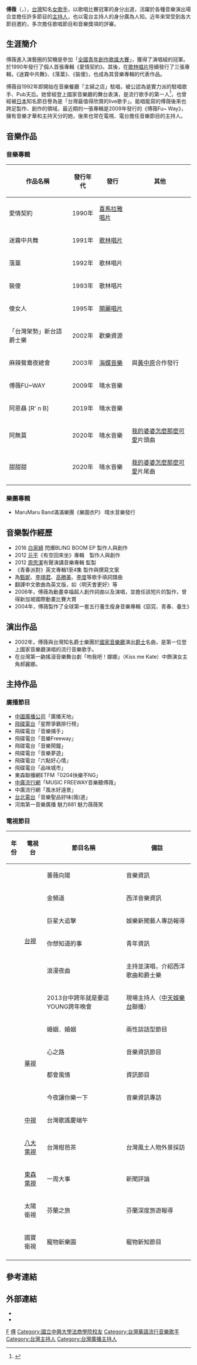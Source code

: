 {{藝人
|姓名 = 傅薇
|類型 = 女藝人
|圖片 =<!--建議使用自由版權圖像-->
|圖片尺寸 =
|圖片簡介 =
|外文名 =
|外文 = 
|本名 = 李佳蓉
|羅馬拼音 = Fu Wei
|英文名 = Joy Li
|暱稱 = 
|其他藝名 =
|國籍 = {{ROC}}
|民族 =
|籍貫 = 
|出生日期 = {{birth date and age|df=yes|1970|10|12}}
|出生地點 =
|逝世日期 =
|逝世地點 =
|職業 = [[歌手|歌手]]、[[音樂製作人|音樂製作人]]、[[主持人|主持人]]、音樂節目評審
|語言 = [[國語|國語]]、[[英語|英語]]、[[台語|台語]]
|教育程度 = [[國立中興大學法商學院|國立中興大學法商學院]]（今[[國立台北大學|國立台北大學]]）法律系<BR>[[國立台南女子高級中學|國立台南女子高級中學]]
|宗教信仰 =
|配偶 =
|兒女 =
|父母 =
|音樂類型 = [[民間音樂|民歌]]、[[R&B|R&B]]、[[爵士樂|爵士樂]]、[[西洋|西洋]]、[[流行音乐|流行]]
|演奏樂器 =
|出道地點 = {{TWN}}
|出道作 = 《愛情契約》
|出道日期 = 
|代表作 = 《迷霧中共舞》、《落葉》
|活躍年代 = 1990年─至今
|唱片公司 = [[晴水音樂|晴水音樂]]
|經紀公司 = 晴水創意有限公司
|個人工作室 =
|網站 = https://www.facebook.com/realfuwei
|相關團體 = 滿滿樂團
|獎項 =
|IMDb = 2730659
}}
'''傅薇'''（{{lang|en|'''Fu Wei'''}}，{{bd|1970年|10月12日||catIdx=F}}），[[台灣|台灣]]知名[[女歌手|女歌手]]，以歌唱比賽冠軍的身分出道，活躍於各種音樂演出場合並擔任許多節目的[[主持人|主持人]]，也以電台主持人的身分廣為人知。近年來常受到各大節目邀約，多次擔任歌唱節目和音樂獎項的評審。

== 生涯簡介 ==
傅薇進入演藝圈的契機是參加「[[大學城全國大專創作歌謠大賽|全國青年創作歌謠大賽]]」，獲得了演唱組的冠軍。於1990年發行了個人首張專輯《愛情契約》。其後，在[[歌林唱片|歌林唱片]]陸續發行了三張專輯，《迷霧中共舞》、《落葉》、《裝傻》，也成為其音樂專輯的代表作品。

傅薇自1992年即開始在音樂餐廳「主婦之店」駐唱，被公認為是實力派的駐唱歌手、Pub天后。她曾經登上國家音樂廳的舞台表演，是流行歌手的第一人<ref>{{Cite web |url=http://dailynews.sina.com/bg/ent/hktwstar/cna/20090402/045598433.html |title=7年未出片 傅薇賣屋出輯 |work=中央社|date=2009-04-02|accessdate=2013-08-20 |archive-date=2016-03-04 |archive-url=https://web.archive.org/web/20160304120740/http://dailynews.sina.com/bg/ent/hktwstar/cna/20090402/045598433.html |dead-url=no }}</ref>，也曾經被[[日本|日本]]知名節目譽為是「台灣最值得欣賞的live歌手」。能唱能寫的傅薇後來也跨足製作、創作的領域，最近期的一張專輯是2009年發行的《傅薇Fu~ Way》，擁有音樂才華和主持天分的她，後來也常在電視、電台擔任音樂節目的主持人。

==音樂作品== 
===音樂專輯===
{| class="wikitable"
! 作品名稱
! 發行年代
! 發行
! 其他
|-
|愛情契約
|1990年
|[[喜馬拉雅唱片|喜馬拉雅唱片]]
|
|-
|迷霧中共舞
|1991年
|[[歌林唱片|歌林唱片]]
|
|-
|落葉
|1992年
|歌林唱片
|
|-
|裝傻
|1993年
|歌林唱片
|
|-
|傻女人
|1995年
|[[正東唱片|開麗唱片]]
|
|-
|「台灣架勢」新台語爵士樂
|2002年
|歡樂資源
|
|-
|麻辣鴛鴦夜總會
|2003年
|[[海蝶音樂|海蝶音樂]]
|與[[黃中原|黃中原]]合作發行
|-
|傅薇FU~WAY
|2009年
|晴水音樂
|
|-
|阿恩贔 [R' n B]
|2019年
|晴水音樂
|
|-
|阿無莫
|2020年
|晴水音樂
|[[我的婆婆怎麼那麼可愛|我的婆婆怎麼那麼可愛]]片頭曲
|-
|甜甜甜
|2020年
|晴水音樂
|[[我的婆婆怎麼那麼可愛|我的婆婆怎麼那麼可愛]]片尾曲
|-
|}

===樂團專輯=== 
*MaruMaru Band滿滿樂團《樂園衣P》 晴水音樂發行

==音樂製作經歷==
*2016 [[白家綺|白家綺]] 閃爆BLING BOOM EP 製作人與創作
*2012 [[元平|元平]]《有空回來坐》專輯　製作人與創作
*2012 [[周思潔|周思潔]]有聲演講音樂專輯  監製
*《青春派對》英文專輯1至4集 製作與撰寫文案
*為[[甄妮|甄妮]]、[[李翊君|李翊君]]、[[高勝美|高勝美]]、[[李度|李度]]等歌手填詞譜曲
*翻譯中文歌曲為英文版，如〈明天會更好〉等
*2006年，傅薇為動畫幸福超人創作詞曲以及演唱，並擔任該短片的製作，曾得新加坡國際動畫比賽大賞
*2004年，傅薇製作了全球第一套五行養生瘦身音樂專輯《窈窕、青春、養生》

==演出作品==
*2002年，傅薇與台灣知名爵士樂團於[[國家音樂廳|國家音樂廳]]演出[[爵士|爵士]]名曲，是第一位登上國家音樂廳演唱的流行音樂歌手。
*在台灣第一齣搖滾音樂舞台劇「吻我吧！娜娜」（Kiss me Kate）中飾演女主角郝麗娜。

==主持作品==
===廣播節目=== 
*[[中國廣播公司|中國廣播公司]]「廣播天地」
*[[飛碟電台|飛碟電台]]「星際爭霸排行榜」
*飛碟電台「音樂捕手」
*飛碟電台「音樂Freeway」
*飛碟電台「音樂鬧鐘」                                
*飛碟電台「音樂夢遊」
*飛碟電台「六點好心情」
*飛碟電台「品味城市」
*東森聯播網ETFM「0204快樂不NG」
*[[中廣流行網|中廣流行網]]「MUSIC FREEWAY音樂聽傅薇」
*中廣流行網「風水好遠景」
*[[台北電台|台北電台]]「音樂聖品好味(薇)道」
*河南第一音樂廣播 魅力881  魅力薇薇笑

===電視節目===
{| class="wikitable"
|- bgcolor="#CCCCCC" align="center"
!年份
!電視台
!節目名稱
!備註
|-
|
|rowspan="6"|[[台視|台視]]
|薔薇向陽
|音樂資訊 
|-
|
|金頻道
|西洋音樂資訊 
|-
|
|巨星大追擊
|娛樂新聞藝人專訪報導 
|-
|
|你想知道的事
|青年資訊 
|-
|
|浪漫夜曲
|主持並演唱，介紹西洋歌曲和爵士樂 
|-
|
|2013台中跨年就是要這YOUNG跨年晚會 
|現場主持人（[[中天娛樂台|中天娛樂台]]聯播）
|-
|
|rowspan="4"|[[華視|華視]]
|婚姻．婚姻
|兩性談話型節目
|-
|
|心之路
|音樂資訊節目 
|-
|
|都會風情
|資訊節目
|-
|
|今夜讓你樂一下
|音樂資訊專訪 
|-
|
|rowspan="1"|[[中視|中視]]
|台灣歌謠慶端午
|
|-
|
|rowspan="1"|[[八大電視|八大電視]]
|台灣柑芭茶
|台灣風土人物外景採訪 
|-
|
|rowspan="1"|[[東森電視|東森電視]]
|一周大事
|新聞評論 
|-
|
|rowspan="1"|太陽衛視
|芬蘭之旅
|芬蘭深度旅遊報導 
|-
|
|rowspan="1"|國寶衛視
|寵物新樂園
|寵物新知節目 
|-
|}

== 參考連結 ==
{{reflist}}

== 外部連結 ==
*{{facebook|fuwei1012}}
*{{Sinaweibo|u/1744780684}}


[[Category:李姓|F]]
[[Category:台灣女歌手|傅]]
[[Category:國立中興大學法商學院校友|Category:國立中興大學法商學院校友]]
[[Category:台灣華語流行音樂歌手|Category:台灣華語流行音樂歌手]]
[[Category:台灣主持人|Category:台灣主持人]]
[[Category:台灣廣播主持人|Category:台灣廣播主持人]]